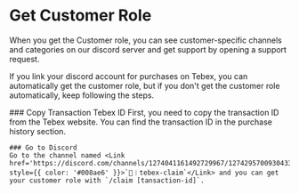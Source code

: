 
# Get Customer Role

When you get the Customer role, you can see customer-specific channels and categories on our discord server and get support by opening a support request.

If you link your discord account for purchases on Tebex, you can automatically get the customer role, but if you don't get the customer role automatically, keep following the steps.

<Steps>
    ### Copy Transaction Tebex ID
    First, you need to copy the transaction ID from the Tebex website. You can find the transaction ID in the <Link href='https://checkout.tebex.io/payment-history/login' style={{ color: '#008ae6' }}>purchase history</Link> section.
    
    ### Go to Discord
    Go to the channel named <Link href='https://discord.com/channels/1274041161492729967/1274295700930433044' style={{ color: '#008ae6' }}>`🐻︱tebex-claim`</Link> and you can get your customer role with `/claim [tansaction-id]`.
</Steps>